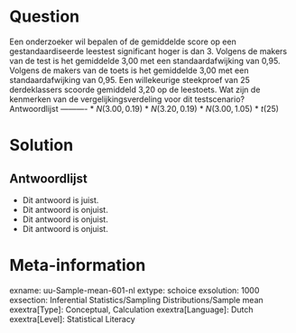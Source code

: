 Question
========
  
Een onderzoeker wil bepalen of de gemiddelde score op een gestandaardiseerde leestest significant hoger is dan 3. Volgens de makers van de test is het gemiddelde 3,00 met een standaardafwijking van 0,95. Volgens de makers van de toets is het gemiddelde 3,00 met een standaardafwijking van 0,95. Een willekeurige steekproef van 25 derdeklassers scoorde gemiddeld 3,20 op de leestoets. Wat zijn de kenmerken van de vergelijkingsverdeling voor dit testscenario? 
Antwoordlijst
----------
* $N(3.00, 0.19)$
* $N(3.20, 0.19)$
* $N(3.00, 1.05)$
* $t(25)$

Solution
========

Antwoordlijst
----------
* Dit antwoord is juist.
* Dit antwoord is onjuist.
* Dit antwoord is onjuist.
* Dit antwoord is onjuist.

Meta-information
================
exname: uu-Sample-mean-601-nl
extype: schoice
exsolution: 1000
exsection: Inferential Statistics/Sampling Distributions/Sample mean
exextra[Type]: Conceptual, Calculation
exextra[Language]: Dutch
exextra[Level]: Statistical Literacy